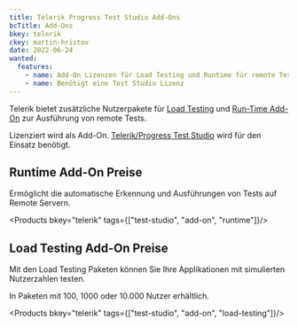 ```yaml
---
title: Telerik Progress Test Studio Add-Ons
bcTitle: Add-Ons
bkey: telerik
ckey: martin-hristov
date: 2022-06-24
wanted:
  features:
    - name: Add-On Lizenzen für Load Testing und Runtime für remote Tests
    - name: Benötigt eine Test Studio Lizenz
---
```




<Intro>

  Telerik bietet zusätzliche Nutzerpakete für [Load Testing](#load-testing-add-on-preise) und [Run-Time Add-On](#runtime-add-on-preise) zur Ausführung von remote Tests.

  Lizenziert wird als Add-On. [Telerik/Progress Test Studio](/hersteller/telerik/test-studio/) wird für den Einsatz benötigt.

</Intro>

<TOC />



## Runtime Add-On Preise

  Ermöglicht die automatische Erkennung und Ausführungen von Tests auf Remote Servern.


<Products bkey="telerik" tags={["test-studio", "add-on", "runtime"]}/>


## Load Testing Add-On Preise

  Mit den Load Testing Paketen können Sie Ihre Applikationen mit simulierten Nutzerzahlen testen.



<Info>

 In Paketen mit 100, 1000 oder 10.000 Nutzer erhältlich.

</Info>


<Products bkey="telerik" tags={["test-studio", "add-on", "load-testing"]}/>
